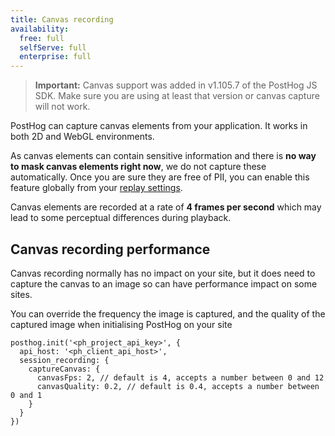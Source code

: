 ```yaml
---
title: Canvas recording
availability:
  free: full
  selfServe: full
  enterprise: full
---
```



> **Important:** Canvas support was added in v1.105.7 of the PostHog JS SDK. Make sure you are using at least that version or canvas capture will not work.

PostHog can capture canvas elements from your application. It works in both 2D and WebGL environments. 

As canvas elements can contain sensitive information and there is **no way to mask canvas elements right now**, we do not capture these automatically. Once you are sure they are free of PII, you can enable this feature globally from your [replay settings](https://us.posthog.com/settings/project-replay#replay).

Canvas elements are recorded at a rate of **4 frames per second** which may lead to some perceptual differences during playback.

<ProductScreenshot
    imageLight={ImgReplayCanvasLight} 
    alt="Enable canvas recording in your PostHog" 
    classes="rounded"
/>

## Canvas recording performance

Canvas recording normally has no impact on your site, but it does need to capture the canvas to an image so can have performance impact on some sites.

You can override the frequency the image is captured, and the quality of the captured image when initialising PostHog on your site

```
posthog.init('<ph_project_api_key>', {
  api_host: '<ph_client_api_host>',
  session_recording: {
    captureCanvas: {
      canvasFps: 2, // default is 4, accepts a number between 0 and 12
      canvasQuality: 0.2, // default is 0.4, accepts a number between 0 and 1 
    }
  }
})
```
